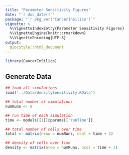 ```yaml
---
title: "Parameter Sensitivity Figures"
date: "`r doc_date()`"
package: "`r pkg_ver('CancerInSilico')`"
vignette: >
  %\VignetteIndexEntry{Parameter Sensitivity Figures}
  %\VignetteEngine{knitr::rmarkdown}
  %\VignetteEncoding{UTF-8}
output: 
  BiocStyle::html_document
---
```


```r
library(CancerInSilico)
```

## Generate Data

```r
## load all simulations
load('../Data/densitySensitivity.RData')

## total number of simulations
numRuns <- 8

## run time of each simulation
time <- models[[1]]@params[['runTime']]

## total number of cells over time
total <- matrix(nrow = numRuns, ncol = time + 1)

## density of cells over time
density <- matrix(nrow = numRuns, ncol = time + 1)

```
